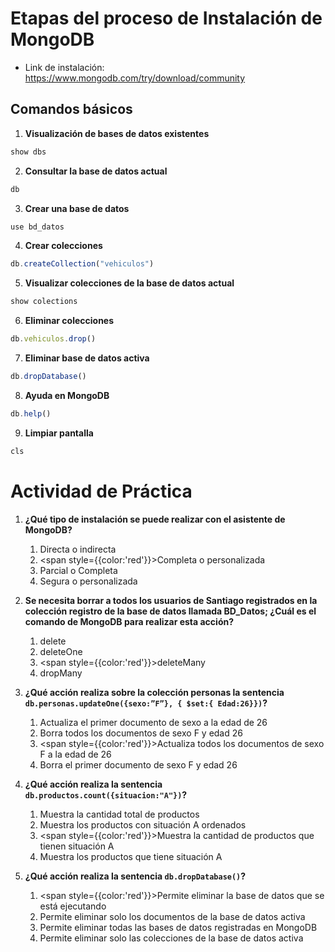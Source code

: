 # Etapas del proceso de Instalación de MongoDB

- Link de instalación: https://www.mongodb.com/try/download/community

## Comandos básicos

1. **Visualización de bases de datos existentes**
```js
show dbs
```

2. **Consultar la base de datos actual**
```js
db
```

3. **Crear una base de datos**
```js
use bd_datos
```

4. **Crear colecciones**
```js
db.createCollection("vehiculos")
```

5. **Visualizar colecciones de la base de datos actual**
```js
show colections
```

6. **Eliminar colecciones**
```js
db.vehiculos.drop()
```

7. **Eliminar base de datos activa**
```js
db.dropDatabase()
```

8. **Ayuda en MongoDB**
```js
db.help()
```

9. **Limpiar pantalla**
```js
cls
```

# Actividad de Práctica

1. **¿Qué tipo de instalación se puede realizar con el asistente de MongoDB?**
    1. Directa o indirecta
    2. <span style={{color:'red'}}>Completa o personalizada</span>
    3. Parcial o Completa
    4. Segura o personalizada

2. **Se necesita borrar a todos los usuarios de Santiago registrados en la colección registro de la base de datos llamada BD_Datos; ¿Cuál es el comando de MongoDB para realizar esta acción?**
    1. delete
    2. deleteOne
    3. <span style={{color:'red'}}>deleteMany</span>
    4. dropMany

3. **¿Qué acción realiza sobre la colección personas la sentencia `db.personas.updateOne({sexo:”F”}, { $set:{ Edad:26}})`?**
    1. Actualiza el primer documento de sexo a la edad de 26
    2. Borra todos los documentos de sexo F y edad 26
    3. <span style={{color:'red'}}>Actualiza todos los documentos de sexo F a la edad de 26</span>
    4. Borra el primer documento de sexo F y edad 26

4. **¿Qué acción realiza la sentencia `db.productos.count({situacion:"A"})`?**
    1. Muestra la cantidad total de productos
    2. Muestra los productos con situación A ordenados
    3. <span style={{color:'red'}}>Muestra la cantidad de productos que tienen situación A</span>
    4. Muestra los productos que tiene situación A

5. **¿Qué acción realiza la sentencia `db.dropDatabase()`?**
    1. <span style={{color:'red'}}>Permite eliminar la base de datos que se está ejecutando</span>
    2. Permite eliminar solo los documentos de la base de datos activa
    3. Permite eliminar todas las bases de datos registradas en MongoDB
    4. Permite eliminar solo las colecciones de la base de datos activa